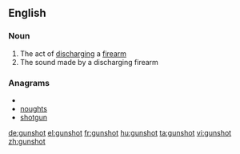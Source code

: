 ==English==

===Noun===
{{en-noun}}

# The act of [[discharge|discharging]] a [[firearm]]
# The sound made by a discharging firearm

===Anagrams===
* {{alphagram|ghnostu}}
* [[noughts#English|noughts]]
* [[shotgun#English|shotgun]]

[[de:gunshot]]
[[el:gunshot]]
[[fr:gunshot]]
[[hu:gunshot]]
[[ta:gunshot]]
[[vi:gunshot]]
[[zh:gunshot]]